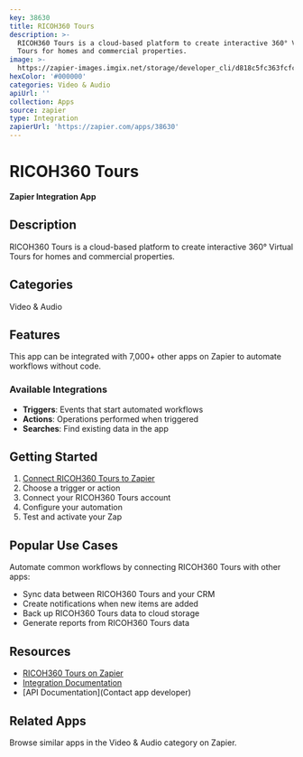 ```yaml
---
key: 38630
title: RICOH360 Tours
description: >-
  RICOH360 Tours is a cloud-based platform to create interactive 360° Virtual
  Tours for homes and commercial properties.
image: >-
  https://zapier-images.imgix.net/storage/developer_cli/d818c5fc363fcfc5d67013f27091bf43.png?auto=format%2Ccompress&ixlib=python-3.0.0&q=50
hexColor: '#000000'
categories: Video & Audio
apiUrl: ''
collection: Apps
source: zapier
type: Integration
zapierUrl: 'https://zapier.com/apps/38630'
---
```

# RICOH360 Tours

**Zapier Integration App**

## Description

RICOH360 Tours is a cloud-based platform to create interactive 360° Virtual Tours for homes and commercial properties.

## Categories

Video & Audio

## Features

This app can be integrated with 7,000+ other apps on Zapier to automate workflows without code.

### Available Integrations

- **Triggers**: Events that start automated workflows
- **Actions**: Operations performed when triggered
- **Searches**: Find existing data in the app

## Getting Started

1. [Connect RICOH360 Tours to Zapier](https://zapier.com/apps/38630)
2. Choose a trigger or action
3. Connect your RICOH360 Tours account
4. Configure your automation
5. Test and activate your Zap

## Popular Use Cases

Automate common workflows by connecting RICOH360 Tours with other apps:

- Sync data between RICOH360 Tours and your CRM
- Create notifications when new items are added
- Back up RICOH360 Tours data to cloud storage
- Generate reports from RICOH360 Tours data

## Resources

- [RICOH360 Tours on Zapier](https://zapier.com/apps/38630)
- [Integration Documentation](https://zapier.com/apps/38630/integrations)
- [API Documentation](Contact app developer)

## Related Apps

Browse similar apps in the Video & Audio category on Zapier.
